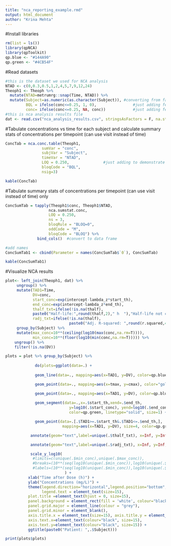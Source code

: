 ```yaml
---
title: "nca_reporting_example.rmd"
output: html_document
author: "Krina Mehta"
---
```


#Install libraries
```r
rm(list = ls())
library(qpNCA)
library(qpToolkit)
qp.blue <- "#144A90"
qp.green <- "#4CB54F"
```

#Read datasets 
```r
#this is the dataset we used for NCA analysis
NTAD <- c(0,0.3,0.5,1,2,4,5,7,9,12,24)
Theoph1 <- Theoph %>% 
  mutate(NTAD=metrumrg::snap(Time, NTAD)) %>%
  mutate(Subject=as.numeric(as.character(Subject)), #converting from factor to numeric
         BQL = ifelse(conc<=0.25, 1, 0),                #just adding few BLQs to demonstrate functionality
         conc= ifelse(conc<=0.25, NA, conc))            #just adding few BLQs to demonstrate functionality
#this is nca analysis results file
dat <- read.csv("nca_analysis_results.csv", stringsAsFactors = F, na.strings = "NA")
```

#Tabulate concentrations vs time for each subject and calculate summary stats of concentrations per timepoint (can use visit instead of time)
```r
ConcTab = nca.conc.table(Theoph1, 
                sumVar = "conc",         
                subjVar = "Subject",      
                timeVar = "NTAD",
                LOQ = 0.250,               #just adding to demonstrate functionality
                bloqCode = "BQL",    
                nsig=3) 

kable(ConcTab)
```

#Tabulate summary stats of concentrations per timepoint (can use visit instead of time) only
```r
ConcSumTab = tapply(Theoph1$conc, Theoph1$NTAD, 
                   nca.sumstat.conc,
                   LOQ = 0.250,               
                   ns = 3,
                   bloqRule = "BLOQ=0",
                   oddCode = "M", 
                   bloqCode = "BLOQ") %>% 
              bind_cols()  #convert to data frame

#add names 
ConcSumTab1 <- cbind(Parameter = names(ConcSumTab$`0`), ConcSumTab)

kable(ConcSumTab1)
```

#Visualize NCA results
```r
plot<- left_join(Theoph1, dat) %>%
     ungroup() %>%
     mutate(TAD1=Time,
            DV=conc,
            start_conc=exp(intercept-lambda_z*start_th),
            end_conc=exp(intercept-lambda_z*end_th),
            thalf_txt=ifelse(!is.na(thalf),
            paste0("Half-life:",round(thalf,2)," h  "),"Half-life not calculated  "),
            radj_txt=ifelse(!is.na(thalf),
                            paste0("Adj. R-squared: ",round(r.squared,4),"  ")," ")) %>%
     group_by(Subject) %>%
     mutate(max_conc=10**(ceiling(log10(max(conc,na.rm=T)))),
            min_conc=10**(floor(log10(min(conc,na.rm=T))))) %>%
    ungroup() %>%
    filter(!is.na(DV))

plots = plot %>% group_by(Subject) %>% 
  
             do(plots=ggplot(data=.) +
                                
             geom_line(data=., mapping=aes(x=TAD1, y=DV), color=qp.blue) +

             geom_point(data=., mapping=aes(x=tmax, y=cmax), color="gold3", size=6) +

             geom_point(data=., mapping=aes(x=TAD1, y=DV), color=qp.blue, size=4) +
               
             geom_segment(data=.,x=.$start_th,xend=.$end_th,
                            y=log10(.$start_conc), yend=log10(.$end_conc),
                            color=qp.green, linetype="solid", size=1) +

             geom_point(data=.[.$TAD1>=.$start_th&.$TAD1<=.$end_th,], 
                         mapping=aes(x=TAD1, y=DV), size=4, color=qp.green) +

           annotate(geom="text",label=unique(.$thalf_txt), x=Inf, y=Inf, hjust=1, vjust=2) +

           annotate(geom="text",label=unique(.$radj_txt), x=Inf, y=Inf, hjust=1, vjust=4) +

           scale_y_log10(
            #limits=c(unique(.$min_conc),unique(.$max_conc)),
            #breaks=(10**(seq(log10(unique(.$min_conc)),log10(unique(.$max_conc))))),
            #labels=(10**(seq(log10(unique(.$min_conc)),log10(unique(.$max_conc)))))
                          ) + 
          xlab("Time after Dose (h)") +
          ylab("Concentrations (mg/L)") +
          theme(legend.direction="horizontal",legend.position="bottom", aspect.ratio=0.4,
                legend.text = element_text(size=15),
          plot.title =element_text(hjust = 0, size=15), 
          panel.background = element_rect(fill = 'white', colour="black"),
          panel.grid.major = element_line(colour = "grey"), 
          panel.grid.minor = element_blank(),
          axis.title.x = element_text(size=15), axis.title.y = element_text(size=15),
          axis.text.x=element_text(colour="black", size=15),
          axis.text.y=element_text(colour="black", size=15)) +
          ggtitle(paste0("Patient: ",.$Subject)))

print(plots$plots)

```

